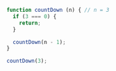 ```js showLineNumbers /if (3 === 0) {/ copy
function countDown (n) { // n = 3
  if (3 === 0) {
    return;
  }

  countDown(n - 1);
}

countDown(3);
```
